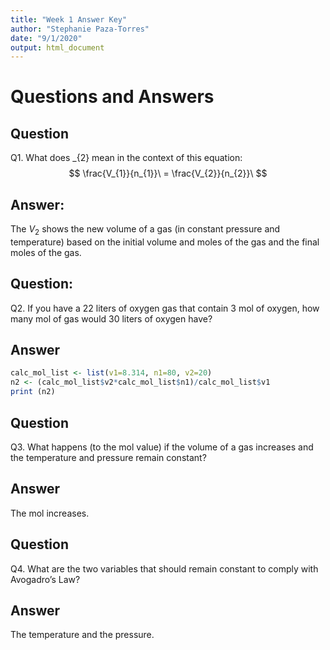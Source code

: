 ```yaml
---
title: "Week 1 Answer Key"
author: "Stephanie Paza-Torres"
date: "9/1/2020"
output: html_document
---
```

# Questions and Answers

## Question

Q1. What does \V_{2} mean in the context of this equation:
$$
\frac{V_{1}}{n_{1}}\ = \frac{V_{2}}{n_{2}}\ 
$$

## Answer:

The $V_{2}$ shows the new volume of a gas (in constant pressure and temperature) based on the initial volume and moles of the gas and the final moles of the gas. 

## Question:

Q2. If you have a 22 liters of oxygen gas that contain 3 mol of oxygen, how many mol of gas would 30 liters of oxygen have?

## Answer

```r
calc_mol_list <- list(v1=8.314, n1=80, v2=20)
n2 <- (calc_mol_list$v2*calc_mol_list$n1)/calc_mol_list$v1
print (n2)
```

## Question

Q3. What happens (to the mol value) if the volume of a gas increases and the temperature and pressure remain constant?

## Answer

The mol increases.

## Question

Q4. What are the two variables that should remain constant to comply with Avogadro's Law?

## Answer

The temperature and the pressure.
